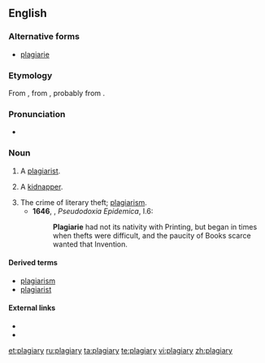 ==English==
===Alternative forms===
*[[plagiarie]] {{defdate|16th-17th c.}}

===Etymology===
From {{etyl|la}} {{term|plagiairus|plagiārius|kidnapper, plagiarist}}, from {{term|plagium||kidnapping}}, probably from {{term|plaga||a net, snare, trap}}.

===Pronunciation===
*{{a|UK}} {{IPA|/ˈpleɪdʒ(ɪ)əɹi/}}

===Noun===
{{en-noun|plagiaries}}

# {{archaic}} A [[plagiarist]].
# {{obsolete}} A [[kidnapper]].
# The crime of literary theft; [[plagiarism]].
#*'''1646''', {{w|Thomas Browne}}, ''Pseudodoxia Epidemica'', I.6:
#*:'''Plagiarie''' had not its nativity with Printing, but began in times when thefts were difficult, and the paucity of Books scarce wanted that Invention.

====Derived terms====
* [[plagiarism]]
* [[plagiarist]]

====External links====
* {{R:Webster 1913}}
* {{R:Century 1911}}

[[et:plagiary]]
[[ru:plagiary]]
[[ta:plagiary]]
[[te:plagiary]]
[[vi:plagiary]]
[[zh:plagiary]]